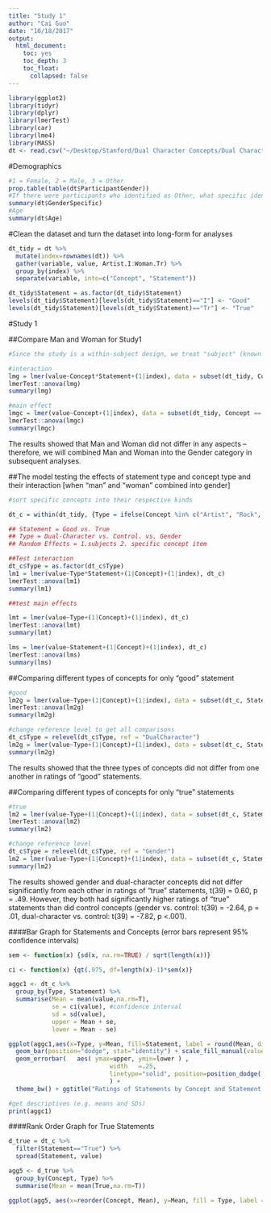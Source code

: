 ```yaml
---
title: "Study 1"
author: "Cai Guo"
date: "10/18/2017"
output:
  html_document:
    toc: yes
    toc_depth: 3
    toc_float:
      collapsed: false
---
```


```r
library(ggplot2)
library(tidyr)
library(dplyr)
library(lmerTest)
library(car)
library(lme4)
library(MASS)
dt <- read.csv("~/Desktop/Stanford/Dual Character Concepts/Dual Character Concept Data/Study 1.csv")
```

#Demographics
```r
#1 = Female, 2 = Male, 3 = Other
prop.table(table(dt$ParticipantGender))
#If there were participants who identified as Other, what specific identity they provided:
summary(dt$GenderSpecific)
#Age
summary(dt$Age)
```

#Clean the dataset and turn the dataset into long-form for analyses
```r
dt_tidy = dt %>%
  mutate(index=rownames(dt)) %>%
  gather(variable, value, Artist.I:Woman.Tr) %>%
  group_by(index) %>%
  separate(variable, into=c("Concept", "Statement"))

dt_tidy$Statement = as.factor(dt_tidy$Statement)
levels(dt_tidy$Statement)[levels(dt_tidy$Statement)=="I"] <- "Good"
levels(dt_tidy$Statement)[levels(dt_tidy$Statement)=="Tr"] <- "True"
```

#Study 1

##Compare Man and Woman for Study1
```r
#Since the study is a within-subject design, we treat "subject" (known as index in the model) as a random effect. Moreover, since there was only one item in Man and Woman respectively, we do not include specific item as a random effect [such modeling isn't possible], but will do so for later analyses where dual-character and control concepts are involved. 

#interaction
lmg = lmer(value~Concept*Statement+(1|index), data = subset(dt_tidy, Concept == "Man"|Concept == "Woman"))
lmerTest::anova(lmg)
summary(lmg)

#main effect
lmgc = lmer(value~Concept+(1|index), data = subset(dt_tidy, Concept == "Man"|Concept == "Woman"))
lmerTest::anova(lmgc)
summary(lmgc)
```
The results showed that Man and Woman did not differ in any aspects -- therefore, we will combined Man and Woman into the Gender category in subsequent analyses. 

##The model testing the effects of statement type and concept type and their interaction [when "man" and "woman" combined into gender]
```r
#sort specific concepts into their respective kinds

dt_c = within(dt_tidy, {Type = ifelse(Concept %in% c("Artist", "Rock", "Criminal", "Soldier", "Teacher", "Poem", "Love", "Friend", "Scientist", "Mother", "Mentor", "Comedian", "Minister", "Theory", "Boyfriend", "Argument", "Sculpture", "ArtMuseum", "Musician", "Novel", "Teacher"), "DualCharacter", ifelse(Concept %in% c("Optician", "Baker", "Blog", "Doorman", "Caseworker", "TOC", "Tailor", "Bartender", "Rustling", "Welder", "Catalog", "Chair", "Firefighter", "Uncle", "Cashier", "Stroller", "Obituary", "Cousin", "Waitress", "Mayor"), "Control", "Gender"))})

## Statement = Good vs. True
## Type = Dual-Character vs. Control. vs. Gender
## Random Effects = 1.subjects 2. specific concept item

##Test interaction
dt_c$Type = as.factor(dt_c$Type)
lm1 = lmer(value~Type*Statement+(1|Concept)+(1|index), dt_c)
lmerTest::anova(lm1)
summary(lm1)

##test main effects 

lmt = lmer(value~Type+(1|Concept)+(1|index), dt_c)
lmerTest::anova(lmt)
summary(lmt)

lms = lmer(value~Statement+(1|Concept)+(1|index), dt_c)
lmerTest::anova(lms)
summary(lms)
```

##Comparing different types of concepts for only "good" statement
```r
#good
lm2g = lmer(value~Type+(1|Concept)+(1|index), data = subset(dt_c, Statement == "Good"))
lmerTest::anova(lm2g)
summary(lm2g)

#change reference level to get all comparisons
dt_c$Type = relevel(dt_c$Type, ref = "DualCharacter")
lm2g = lmer(value~Type+(1|Concept)+(1|index), data = subset(dt_c, Statement == "Good"))
summary(lm2g)
```

The results showed that the three types of concepts did not differ from one another in ratings of "good" statements.

##Comparing different types of concepts for only "true" statements
```r
#true
lm2 = lmer(value~Type+(1|Concept)+(1|index), data = subset(dt_c, Statement == "True"))
lmerTest::anova(lm2)
summary(lm2)

#change reference level
dt_c$Type = relevel(dt_c$Type, ref = "Gender")
lm2 = lmer(value~Type+(1|Concept)+(1|index), data = subset(dt_c, Statement == "True"))
summary(lm2)
```
The results showed gender and dual-character concepts did not differ significantly from each other in ratings of "true" statements, t(39) = 0.60, p = .49. However, they both had significantly higher ratings of "true" statements than did control concepts (gender vs. control: t(39) = -2.64, p = .01, dual-character vs. control: t(39) = -7.82, p <.001).

####Bar Graph for Statements and Concepts (error bars represent 95% confidence intervals)
```r
sem <- function(x) {sd(x, na.rm=TRUE) / sqrt(length(x))}

ci <- function(x) {qt(.975, df=length(x)-1)*sem(x)}

aggc1 <- dt_c %>%
  group_by(Type, Statement) %>%
  summarise(Mean = mean(value,na.rm=T),
            se = ci(value), #confidence interval
            sd = sd(value),
            upper = Mean + se,
            lower = Mean - se)

ggplot(aggc1,aes(x=Type, y=Mean, fill=Statement, label = round(Mean, digits=2))) +
  geom_bar(position="dodge", stat="identity") + scale_fill_manual(values=c("skyblue2", "pink")) +
  geom_errorbar(   aes( ymax=upper, ymin=lower ) , 
                     		width   =.25,
	                    	linetype="solid", position=position_dodge(.9)
	                    	) + 
  theme_bw() + ggtitle("Ratings of Statements by Concept and Statement Type") + geom_text(size = 3, position = position_dodge(width=.9), vjust=10)

#get descriptives (e.g. means and SDs)
print(aggc1)
```

####Rank Order Graph for True Statements
```r
d_true = dt_c %>%
  filter(Statement=="True") %>%
  spread(Statement, value)

agg5 <- d_true %>%
  group_by(Concept, Type) %>%
  summarise(Mean = mean(True,na.rm=T))

ggplot(agg5, aes(x=reorder(Concept, Mean), y=Mean, fill = Type, label = round(Mean, digits=2))) + geom_bar(width = .5, stat="identity",position = position_dodge(width = .5)) + ggtitle("Rank Order of True Statement Ratings by Concept") + scale_x_discrete(name = "Concept") + scale_fill_manual(values = c("grey", "black", "beige")) +  scale_y_continuous(name="Mean Ratings for True Statements", breaks = c(1:7), sec.axis = sec_axis(~.*1, name = "Mean Rating for True Statements", breaks = c(1:7)))+ coord_flip(ylim=c(1,7)) + theme (axis.text.x = element_text(vjust=0.7, size=8, angle=0)) + theme (axis.text.y = element_text(vjust=0.7, size=6, angle=0))
```
